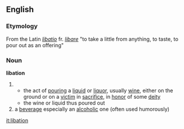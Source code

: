 ==English==
=== Etymology ===
From the Latin ''[[libatio]]'' fr. ''[[libare]]'' "to take a little from anything, to taste, to pour out as an offering" 

=== Noun ===
'''libation'''
#
#* the act of [[pour]]ing a [[liquid]] or [[liquor]], usually [[wine]], either on the ground or on a [[victim]] in [[sacrifice]], in [[honor]] of some [[deity]]
#* the wine or liquid thus poured out
# a [[beverage]] especially an [[alcoholic]] one (often used humorously)

[[it:libation]]